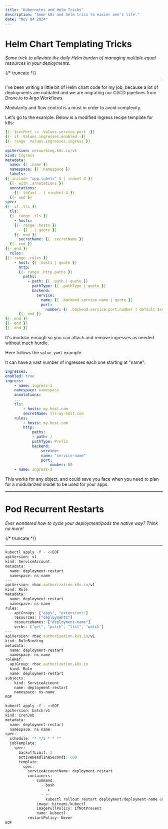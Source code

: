 ```yaml
---
title: "Kubernetes and Helm Tricks"
description: "Some k8s and helm trics to easier one's life."
date: "Nov 04 2024"
---
```

# Helm Chart Templating Tricks

_Some trick to alleviate the daily Helm burden of managing multiple equal resources in your deployments._

{/* truncate */}

---

I've been writing a little bit of Helm chart code for my job, because a lot of deployments are outdated and we are migrating our CI/CD pipelines from Drone.io to Argo Workflows.

Modularity and flow control is a must in order to avoid complexity.

Let's go to the example. Below is a modified Ingress recipe template for k8s:

```yaml
{{- $svcPort := .Values.service.port -}}
{{- if .Values.ingresses.enabled -}}
{{- range .Values.ingresses.ingress }}
---
apiVersion: networking.k8s.io/v1
kind: Ingress
metadata:
  name: {{ .name }}
  namespace: {{ .namespace }}
  labels:
{{ include "app.labels" $ | indent 4 }}
  {{- with .annotations }}
  annotations:
    {{- toYaml . | nindent 4 }}
  {{- end }}
spec:
{{- if .tls }}
  tls:
  {{- range .tls }}
    - hosts:
    {{- range .hosts }}
      - {{ . | quote }}
    {{- end }}
      secretName: {{ .secretName }}
  {{- end }}
{{- end }}
  rules:
{{- range .rules }}
    - host: {{ .hosts | quote }}
      http:
      {{- range .http.paths }}
        paths:
          - path: {{ .path | quote }}
            pathType: {{ .pathType | quote }}
            backend:
              service:
                name: {{ .backend.service.name | quote }}
                port:
                  number: {{ .backend.service.port.number | default $svcPort }}   
      {{- end }}  
{{- end }}
{{- end }}
{{- end }}
```

It's  modular enough so you can attach and remove ingresses as needed without much hurdle.

Here follows the `value.yaml` example. 

It can have a vast number of ingresses each one starting at "name":

```yaml
ingresses:
enabled: true
ingress:
    - name: ingress-1
    namespace: namespace
    annotations:
    ...
    tls:
        - hosts: my.host.com
        secretName: tls-my-host.com
    rules:
        - hosts: my.host.com
        http:
            paths:
            - path: /
            pathType: Prefix
            backend:
                service:
                name: "service-name"
                port:
                    number: 80
    - name: ingress-2
```

This works for any object, and could save you face when you need to plan for a modularized model to be 
used for your apps.

---

# Pod Recurrent Restarts

_Ever wondered how to cycle your deployment/pods the native way? Think no more!_

 {/* truncate */}

---

```jsx title="Roles and account creation" showLineNumbers
kubectl apply -f - <<EOF
apiVersion: v1
kind: ServiceAccount
metadata:
  name: deployment-restart
  namespace: ns-name
---
apiVersion: rbac.authorization.k8s.io/v1
kind: Role
metadata:
  name: deployment-restart
  namespace: ns-name
rules:
  - apiGroups: ["apps", "extensions"]
    resources: ["deployments"]
    resourceNames: ["deployment-name"]
    verbs: ["get", "patch", "list", "watch"]
---
apiVersion: rbac.authorization.k8s.io/v1
kind: RoleBinding
metadata:
  name: deployment-restart
  namespace: ns-name
roleRef:
  apiGroup: rbac.authorization.k8s.io
  kind: Role
  name: deployment-restart
subjects:
  - kind: ServiceAccount
    name: deployment-restart
    namespace: ns-name
EOF
```

```jsx title="Cronjob creation" showLineNumbers
kubectl apply -f - <<EOF
apiVersion: batch/v1
kind: CronJob
metadata:
  name: deployment-restart
  namespace: ns-name
spec:
  schedule: "* */5 * * *"
  jobTemplate:
    spec:
      backoffLimit: 2
      activeDeadlineSeconds: 600
      template:
        spec:
          serviceAccountName: deployment-restart
          containers:
            - command:
                - bash
                - -c
                - >-
                  kubectl rollout restart deployment/deployment-name && kubectl rollout status deployment/deployment-name
              image: bitnami/kubectl
              imagePullPolicy: IfNotPresent
              name: kubectl
          restartPolicy: Never
EOF
```

